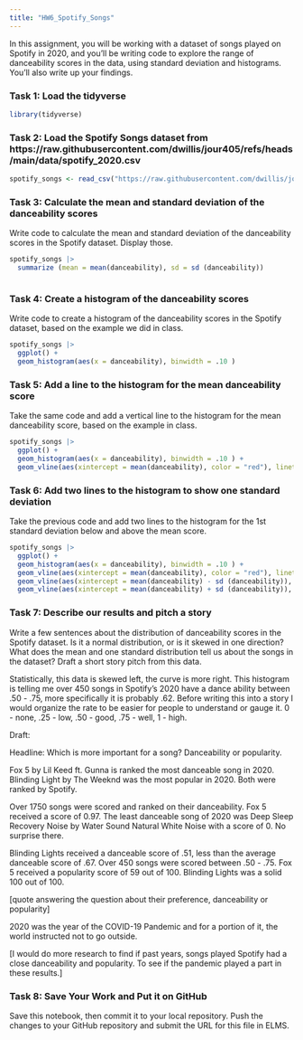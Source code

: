 ```yaml
---
title: "HW6_Spotify_Songs"
---
```


In this assignment, you will be working with a dataset of songs played on Spotify in 2020, and you'll be writing code to explore the range of danceability scores in the data, using standard deviation and histograms. You'll also write up your findings.

### Task 1: Load the tidyverse

```r

library(tidyverse)
```

### Task 2: Load the Spotify Songs dataset from https://raw.githubusercontent.com/dwillis/jour405/refs/heads/main/data/spotify_2020.csv

```r

spotify_songs <- read_csv("https://raw.githubusercontent.com/dwillis/jour405/refs/heads/main/data/spotify_2020.csv")

```

### Task 3: Calculate the mean and standard deviation of the danceability scores

Write code to calculate the mean and standard deviation of the danceability scores in the Spotify dataset. Display those.

```r



spotify_songs |>
  summarize (mean = mean(danceability), sd = sd (danceability))



```

### Task 4: Create a histogram of the danceability scores

Write code to create a histogram of the danceability scores in the Spotify dataset, based on the example we did in class.

```r

spotify_songs |> 
  ggplot() +
  geom_histogram(aes(x = danceability), binwidth = .10 )


```

### Task 5: Add a line to the histogram for the mean danceability score

Take the same code and add a vertical line to the histogram for the mean danceability score, based on the example in class.

```r


spotify_songs |> 
  ggplot() +
  geom_histogram(aes(x = danceability), binwidth = .10 ) +
  geom_vline(aes(xintercept = mean(danceability), color = "red"), linetype = "dashed", size = 1 )


```


### Task 6: Add two lines to the histogram to show one standard deviation

Take the previous code and add two lines to the histogram for the 1st standard deviation below and above the mean score.

```r

spotify_songs |> 
  ggplot() +
  geom_histogram(aes(x = danceability), binwidth = .10 ) +
  geom_vline(aes(xintercept = mean(danceability), color = "red"), linetype = "dashed", size = 1 )  +
  geom_vline(aes(xintercept = mean(danceability) - sd (danceability)), color = "pink", linetype = "dashed", size = 1 ) +
  geom_vline(aes(xintercept = mean(danceability) + sd (danceability)), color = "pink", linetype = "dashed", size = 1 )


```

### Task 7: Describe our results and pitch a story

Write a few sentences about the distribution of danceability scores in the Spotify dataset. Is it a normal distribution, or is it skewed in one direction? What does the mean and one standard distribution tell us about the songs in the dataset? Draft a short story pitch from this data.


Statistically, this data is skewed left, the curve is more right. This histogram is telling me over 450 songs in Spotify's 2020 have a dance ability between .50 - .75, more specifically it is probably .62. Before writing this into a story I would organize the rate to be easier for people to understand or gauge it. 0 - none, .25 - low, .50 - good, .75 - well, 1 - high. 

Draft:

Headline: Which is more important for a song? Danceability or popularity. 

Fox 5 by Lil Keed ft. Gunna is ranked the most danceable song in 2020. Blinding Light by The Weeknd was the most popular in 2020. Both were ranked by Spotify.

Over 1750 songs were scored and ranked on their danceability. Fox 5 received a score of 0.97. The least danceable song of 2020 was Deep Sleep Recovery Noise by Water Sound Natural White Noise with a score of 0. No surprise there. 

Blinding Lights received a danceable score of .51, less than the average danceable score of .67. Over 450 songs were scored between .50 - .75. Fox 5 received a popularity score of 59 out of 100. Blinding Lights was a solid 100 out of 100. 

[quote answering the question about their preference, danceability or popularity]

2020 was the year of the COVID-19 Pandemic and for a portion of it, the world instructed not to go outside.

[I would do more research to find if past years, songs played Spotify had a close danceability and popularity. To see if the pandemic played a part in these results.]



### Task 8: Save Your Work and Put it on GitHub

Save this notebook, then commit it to your local repository. Push the changes to your GitHub repository and submit the URL for this file in ELMS.
